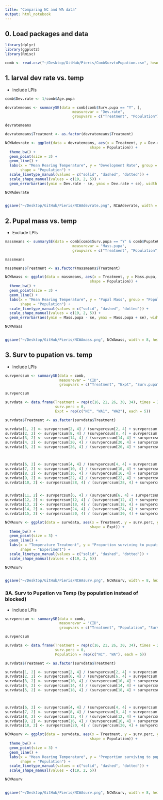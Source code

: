 ```yaml
---
title: "Comparing NC and WA data"
output: html_notebook
---
```


## 0. Load packages and data

```r
library(dplyr)
library(ggplot2)
library(Rmisc)
```

```r
comb <- read.csv("~/Desktop/GitHub/Pieris/CombSurvtoPupation.csv", header = TRUE)
```


## 1. larval dev rate vs. temp 
  - Include LPIs 
  
```r
comb$Dev.rate <- 1/comb$Age.pupa
```


```r
devratemeans <- summarySE(data = comb[comb$Surv.pupa == "Y", ], 
                               measurevar = "Dev.rate", 
                               groupvars = c("Treatment", "Population"))

devratemeans

devratemeans$Treatment <- as.factor(devratemeans$Treatment)
```



```r
NCWAdevrate <- ggplot(data = devratemeans, aes(x = Treatment, y = Dev.rate, group = Population, linetype = Population, 
                                       shape = Population)) + 
  theme_bw() + 
  geom_point(size = 3) + 
  geom_line() +
  labs(x = "Mean Rearing Temperature", y = "Development Rate", group = "Population", linetype = "Population", 
       shape = "Population") +
  scale_linetype_manual(values = c("solid", "dashed", "dotted")) + 
  scale_shape_manual(values = c(19, 2, 5)) + 
  geom_errorbar(aes(ymin = Dev.rate - se, ymax = Dev.rate + se), width = 0.3, linetype = "solid")

NCWAdevrate
  
```

```r
ggsave("~/Desktop/GitHub/Pieris/NCWAdevrate.png", NCWAdevrate, width = 8, height = 5)
```



## 2. Pupal mass vs. temp
  - Exclude LPIs
  

```r
massmeans <- summarySE(data = comb[comb$Surv.pupa == "Y" & comb$PupateOK == "Y", ], 
                               measurevar = "Mass.pupa", 
                               groupvars = c("Treatment", "Population"))

massmeans

massmeans$Treatment <- as.factor(massmeans$Treatment)
```



```r
NCWAmass <- ggplot(data = massmeans, aes(x = Treatment, y = Mass.pupa, group = Population, linetype = Population, 
                                       shape = Population)) + 
  theme_bw() + 
  geom_point(size = 3) + 
  geom_line() +
  labs(x = "Mean Rearing Temperature", y = "Pupal Mass", group = "Population", linetype = "Population", 
       shape = "Population") +
  scale_linetype_manual(values = c("solid", "dashed", "dotted")) + 
  scale_shape_manual(values = c(19, 2, 5)) + 
  geom_errorbar(aes(ymin = Mass.pupa - se, ymax = Mass.pupa + se), width = 0.3, linetype = "solid")

NCWAmass
  
```


```r
ggsave("~/Desktop/GitHub/Pieris/NCWAmass.png", NCWAmass, width = 8, height = 5)
```


## 3. Surv to pupation vs. temp
  - Include LPIs
  

```r
survpercsum <- summarySE(data = comb, 
                         measurevar = "CID", 
                         groupvars = c("Treatment", "Expt", "Surv.pupa"))

survpercsum
```


```r
survdata <- data.frame(Treatment = rep(c(16, 21, 26, 30, 34), times = 3), 
                       surv.perc = 0, 
                       Expt = rep(c("NC", "WA1", "WA2"), each = 5))

survdata$Treatment <- as.factor(survdata$Treatment)
```


```r
survdata[1, 2] <- survpercsum[2, 4] / (survpercsum[2, 4] + survpercsum[1, 4])
survdata[2, 2] <- survpercsum[8, 4] / (survpercsum[8, 4] + survpercsum[7, 4])
survdata[3, 2] <- survpercsum[14, 4] / (survpercsum[14, 4] + survpercsum[13, 4])
survdata[4, 2] <- survpercsum[20, 4] / (survpercsum[20, 4] + survpercsum[19, 4])
survdata[5, 2] <- survpercsum[26, 4] / (survpercsum[26, 4] + survpercsum[25, 4])



survdata[6, 2] <- survpercsum[4, 4] / (survpercsum[4, 4] + survpercsum[3, 4])
survdata[7, 2] <- survpercsum[10, 4] / (survpercsum[10, 4] + survpercsum[9, 4])
survdata[8, 2] <- survpercsum[16, 4] / (survpercsum[16, 4] + survpercsum[15, 4])
survdata[9, 2] <- survpercsum[22, 4] / (survpercsum[22, 4] + survpercsum[21, 4])
survdata[10, 2] <- survpercsum[28, 4] / (survpercsum[28, 4] + survpercsum[27, 4])


survdata[11, 2] <- survpercsum[6, 4] / (survpercsum[6, 4] + survpercsum[5, 4])
survdata[12, 2] <- survpercsum[12, 4] / (survpercsum[12, 4] + survpercsum[11, 4])
survdata[13, 2] <- survpercsum[18, 4] / (survpercsum[18, 4] + survpercsum[17, 4])
survdata[14, 2] <- survpercsum[24, 4] / (survpercsum[24, 4] + survpercsum[23, 4])
survdata[15, 2] <- survpercsum[30, 4] / (survpercsum[30, 4] + survpercsum[29, 4])
```




```r
NCWAsurv <- ggplot(data = survdata, aes(x = Treatment, y = surv.perc, group = Expt, linetype = Expt, 
                                       shape = Expt)) + 
  theme_bw() + 
  geom_point(size = 3) + 
  geom_line() +
  labs(x = "Temperature Treatment", y = "Proportion surviving to pupation", group = "Experiment", linetype = "Experiment", 
       shape = "Experiment") +
  scale_linetype_manual(values = c("solid", "dashed", "dotted")) + 
  scale_shape_manual(values = c(19, 2, 5))

NCWAsurv
  
```



```r
ggsave("~/Desktop/GitHub/Pieris/NCWAsurv.png", NCWAsurv, width = 8, height = 5)
```

### 3A. Surv to Pupation vs Temp (by population instead of blocked)
  - Include LPIs
  

```r
survpercsum <- summarySE(data = comb, 
                         measurevar = "CID", 
                         groupvars = c("Treatment", "Population", "Surv.pupa"))

survpercsum
```


```r
survdata <- data.frame(Treatment = rep(c(16, 21, 26, 30, 34), times = 2), 
                       surv.perc = 0, 
                       Population = rep(c("NC", "WA"), each = 5))

survdata$Treatment <- as.factor(survdata$Treatment)
```


```r
survdata[1, 2] <- survpercsum[2, 4] / (survpercsum[2, 4] + survpercsum[1, 4])
survdata[2, 2] <- survpercsum[6, 4] / (survpercsum[6, 4] + survpercsum[5, 4])
survdata[3, 2] <- survpercsum[10, 4] / (survpercsum[10, 4] + survpercsum[9, 4])
survdata[4, 2] <- survpercsum[14, 4] / (survpercsum[14, 4] + survpercsum[13, 4])
survdata[5, 2] <- survpercsum[18, 4] / (survpercsum[18, 4] + survpercsum[17, 4])



survdata[6, 2] <- survpercsum[4, 4] / (survpercsum[4, 4] + survpercsum[3, 4])
survdata[7, 2] <- survpercsum[8, 4] / (survpercsum[8, 4] + survpercsum[7, 4])
survdata[8, 2] <- survpercsum[12, 4] / (survpercsum[12, 4] + survpercsum[11, 4])
survdata[9, 2] <- survpercsum[16, 4] / (survpercsum[16, 4] + survpercsum[15, 4])
survdata[10, 2] <- survpercsum[20, 4] / (survpercsum[20, 4] + survpercsum[19, 4])


```




```r
NCWAsurv <- ggplot(data = survdata, aes(x = Treatment, y = surv.perc, group = Population, linetype = Population, 
                                       shape = Population)) + 
  theme_bw() + 
  geom_point(size = 3) + 
  geom_line() +
  labs(x = "Mean Rearing Temperature", y = "Proportion surviving to pupation", group = "Population", linetype = "Population", 
       shape = "Population") +
  scale_linetype_manual(values = c("solid", "dashed", "dotted")) + 
  scale_shape_manual(values = c(19, 2, 5))

NCWAsurv
  
```



```r
ggsave("~/Desktop/GitHub/Pieris/NCWAsurv.png", NCWAsurv, width = 8, height = 5)
```
